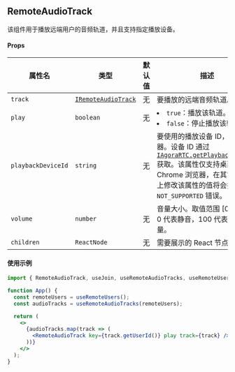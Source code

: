 ## RemoteAudioTrack

该组件用于播放远端用户的音频轨道，并且支持指定播放设备。

#### Props

| 属性名             | 类型                                                                                                                                         | 默认值 | 描述                                                                                                                                                                                                                                                                                                                   |
| ------------------ | -------------------------------------------------------------------------------------------------------------------------------------------- | ------ | ---------------------------------------------------------------------------------------------------------------------------------------------------------------------------------------------------------------------------------------------------------------------------------------------------------------------- |
| `track`            | [`IRemoteAudioTrack`](https://docportal.shengwang.cn/cn/live-streaming-premium-4.x/API%20Reference/web_ng/interfaces/iremoteaudiotrack.html) | 无     | 要播放的远端音频轨道。                                                                                                                                                                                                                                                                                                 |
| `play`             | `boolean`                                                                                                                                    | 无     | <li>`true`：播放该轨道。</li><li>`false`：停止播放该轨道。</li>                                                                                                                                                                                                                                                        |
| `playbackDeviceId` | `string`                                                                                                                                     | 无     | 要使用的播放设备 ID，例如扬声器。设备 ID 通过 [`IAgoraRTC.getPlaybackDevices`](https://docportal.shengwang.cn/cn/live-streaming-premium-4.x/API%20Reference/web_ng/interfaces/iagorartc.html#getplaybackdevices) 获取。该属性仅支持桌面端的 Chrome 浏览器，在其它浏览器上修改该属性的值将会抛出 `NOT_SUPPORTED` 错误。 |
| `volume`           | `number`                                                                                                                                     | 无     | 音量大小。取值范围 [0, 100]，0 代表静音，100 代表原始音量。                                                                                                                                                                                                                                                            |
| `children`         | `ReactNode`                                                                                                                                  | 无     | 需要展示的 React 节点。                                                                                                                                                                                                                                                                                                |

#### 使用示例

```jsx
import { RemoteAudioTrack, useJoin, useRemoteAudioTracks, useRemoteUsers } from "agora-rtc-react";

function App() {
  const remoteUsers = useRemoteUsers();
  const audioTracks = useRemoteAudioTracks(remoteUsers);

  return (
    <>
      {audioTracks.map(track => (
        <RemoteAudioTrack key={track.getUserId()} play track={track} />
      ))}
    </>
  );
}
```
